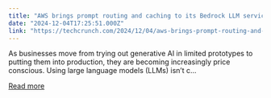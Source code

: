 ```yaml
---
title: "AWS brings prompt routing and caching to its Bedrock LLM service"
date: "2024-12-04T17:25:51.000Z"
link: "https://techcrunch.com/2024/12/04/aws-brings-prompt-routing-and-caching-to-its-bedrock-llm-service/"
---
```


As businesses move from trying out generative AI in limited prototypes to putting them into production, they are becoming increasingly price conscious. Using large language models (LLMs) isn&#8217;t c...

[Read more](https://techcrunch.com/2024/12/04/aws-brings-prompt-routing-and-caching-to-its-bedrock-llm-service/)
